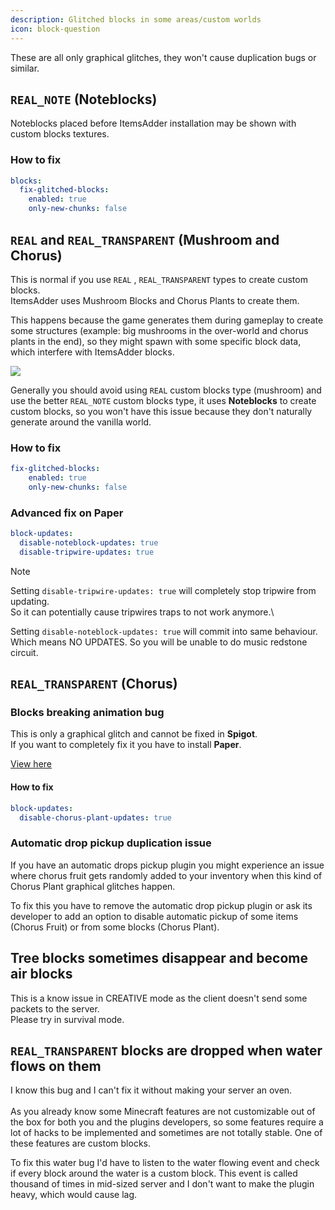 ```yaml
---
description: Glitched blocks in some areas/custom worlds
icon: block-question
---
```


<Note>
These are all only graphical glitches, they won't cause duplication bugs or similar.
</Note>


## `REAL_NOTE` (Noteblocks)

Noteblocks placed before ItemsAdder installation may be shown with custom blocks textures.

### How to fix


```yaml config.yml lines icon="yaml"
blocks:
  fix-glitched-blocks:
    enabled: true
    only-new-chunks: false
```


## `REAL` and `REAL_TRANSPARENT` (Mushroom and Chorus)

This is normal if you use `REAL` , `REAL_TRANSPARENT` types to create custom blocks.\
ItemsAdder uses Mushroom Blocks and Chorus Plants to create them.

This happens because the game generates them during gameplay to create some structures (example: big mushrooms in the over-world and chorus plants in the end), so they might spawn with some specific block data, which interfere with ItemsAdder blocks.

![](</assets/images/image (50).png>)

Generally you should avoid using `REAL` custom blocks type (mushroom) and use the better `REAL_NOTE` custom blocks type, it uses **Noteblocks** to create custom blocks, so you won't have this issue because they don't naturally generate around the vanilla world.

### How to fix


```yaml config.yml lines icon="yaml"
fix-glitched-blocks:
    enabled: true
    only-new-chunks: false
```


### Advanced fix on Paper


```yaml config/paper-global.yml lines icon="yaml"
block-updates:
  disable-noteblock-updates: true
  disable-tripwire-updates: true
```



<Warning>
Note

Setting `disable-tripwire-updates: true` will completely stop tripwire from updating.\
So it can potentially cause tripwires traps to not work anymore.\\

Setting `disable-noteblock-updates: true` will commit into same behaviour.\
Which means NO UPDATES. So you will be unable to do music redstone circuit.
</Warning>


## `REAL_TRANSPARENT` (Chorus)

### Blocks breaking animation bug

This is only a graphical glitch and cannot be fixed in **Spigot**.\
If you want to completely fix it you have to install **Paper**.


[View here](https://youtu.be/1HPjKn_vmw8)


#### How to fix


```yaml config/paper-global.yml lines icon="yaml"
block-updates:
  disable-chorus-plant-updates: true
```


### Automatic drop pickup duplication issue

If you have an automatic drops pickup plugin you might experience an issue where chorus fruit gets randomly added to your inventory when this kind of Chorus Plant graphical glitches happen.

To fix this you have to remove the automatic drop pickup plugin or ask its developer to add an option to disable automatic pickup of some items (Chorus Fruit) or from some blocks (Chorus Plant).

## **Tree blocks sometimes disappear and become air blocks**

This is a know issue in CREATIVE mode as the client doesn't send some packets to the server.\
Please try in survival mode.

## **`REAL_TRANSPARENT` blocks are dropped when water flows on them**

I know this bug and I can't fix it without making your server an oven.\
\
As you already know some Minecraft features are not customizable out of the box for both you and the plugins developers, so some features require a lot of hacks to be implemented and sometimes are not totally stable. One of these features are custom blocks.

To fix this water bug I'd have to listen to the water flowing event and check if every block around the water is a custom block. This event is called thousand of times in mid-sized server and I don't want to make the plugin heavy, which would cause lag.
